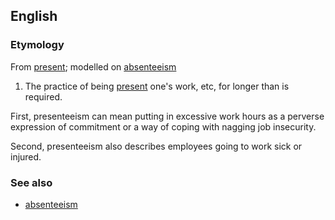 ==English==
===Etymology===
From [[present]]; modelled on [[absenteeism]]

#The practice of being [[present]] one's work, etc, for longer than is required.



First, presenteeism can mean putting in excessive work hours as a perverse expression of commitment or a way of coping with nagging job insecurity. 

Second, presenteeism also describes employees going to work sick or injured.

===See also===
*[[absenteeism]]